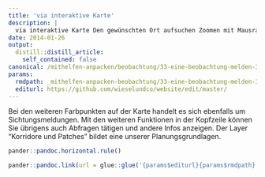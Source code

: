 ```yaml
---
title: 'via interaktive Karte'
description: |
  via interaktive Karte Den gewünschten Ort aufsuchen Zoomen mit Mausrad oder + / - geografische Namen oder Adressen mit Suchfeld in Kopfzeile finden  Bei Bedarf unter "Grundkarte" in Kopfzeile den Kartentyp wechseln In der Kopfzeile rechts oben auf "Smart Editor" klicken Die gesichtete Tierart anklicken, wieder loslassen und am gewünschten Ort platzieren. möglichst präzise Angaben und Kontaktmöglichkeit in Maske eintippen. Unter Anlagen können Sie gerne auch ein Bild/Video anhängen. Speichern. Die eigene Sichtungsmeldung verschwindet gleich nach der Erfassung. Sie wird innert einem Monat validiert und danach (ohne ihre Kontaktangaben!) öffentlich angezeigt. 
date: 2014-01-26
output:
  distill::distill_article:
    self_contained: false
canonical: /mithelfen-anpacken/beobachtung/33-eine-beobachtung-melden-3
params:
  rmdpath: _mithelfen-anpacken-beobachtung/33-eine-beobachtung-melden-3/33-eine-beobachtung-melden-3.Rmd
  editurl: https://github.com/wieselundco/website/edit/master/
---
```


Bei den weiteren Farbpunkten auf der Karte handelt es sich ebenfalls um Sichtungsmeldungen. Mit den weiteren Funktionen in der Kopfzeile können Sie übrigens auch Abfragen tätigen und andere Infos anzeigen. Der Layer "Korridore und Patches" bildet eine unserer Planungsgrundlagen.  

```r
pander::pandoc.horizontal.rule()

pander::pandoc.link(url = glue::glue('{params$editurl}{params$rmdpath}'),text = 'Artikel bearbeiten')
```

<!--http://wieselundco.ch/mithelfen-anpacken/beobachtung/33-eine-beobachtung-melden-3-->
